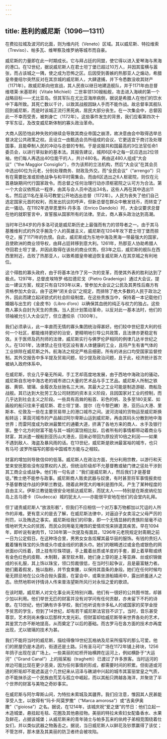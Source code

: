 ```yaml
---
---
---
```

title: 胜利的威尼斯（1096—1311）
---




在费拉拉城及波河的北面，则为维内托（Veneto）区域。其以威尼斯、特拉维索（Treviso）、帕多瓦、维琴察及维罗纳等城市而自豪。

威尼斯的力量即在此一时期成长。它与拜占廷的同盟，使它得以进入爱琴海与黑海的港口。在12世纪，据说威尼斯人在君士坦丁堡已超过10万人，并因其蛮横与嚣张，而占该城之一隅，使之成为恐怖之区。后因受到善嫉的热那亚人之煽动，希腊皇帝曼纽尔突然反对在其京城的威尼斯人，大肆逮捕，并下令悉数没收其财产（1171年）。故威尼斯向他宣战，其人民夜以继日地建造舰队，并于1171年由总督维塔莱·米基耶利（Vitale Michieli）二世率领130艘船舰，攻击进入海峡的第一个战略目标——尤比亚岛。但其军队在尤比亚海岸病倒，据说是希腊人在他们的饮水中下毒所致。其死亡数以千计，以致其战舰因缺人手而不能作战。故总督率其舰队回到威尼斯，而是时该城正流行黑死病，居民大部分丧生。在一次集会中，总督因此一不幸而受责，被刺身亡（1172年）。这些事件发生的背景，我们应看第四次十字军东征，及改变威尼斯体制的寡头政治革命。

大商人因恐怕此种失败的继续会导致其商业帝国之崩溃，故决意由会中取得选举总督决定公共政策之权。且设立一由甄选会员所组成的会议，它更适宜于商讨及处理国事，且能牵制人民的冲动与总督的专制。于是说服共和国最高的3位法官任命1委员会，以进行草拟新的基本法。其报告建议，城邦6区中之每一区应选出2位领袖，他们每人再选出40位能干的人，共计480名。再由这480人组成“大会议”（“the Maggior Consiglio”），作为该邦的立法机构，然后“大会议”在其会员中选出60位为元老，分别处理商务、财政及外交。而“全民会议”（“arrengo”）只有在需要批准或拒绝战争与和平时需集会。而由6区选出之6人枢密院，则仅在元首悬缺期间代行国家政令。而总督之任何治理行动亦须枢密院之认可方为合法。第一个大会议依照此一程序，由其与会人员中选出34名，这些人再在其中选出11名，然后这11名在圣马可教堂公开地选出总督（1172年）。人民为丧失了他们自己选定国家元首的权利，而发出抗议的呼声，但新总督在群众中散发钱币，而转变了此一骚动。在1192年选举恩里科·丹多洛（Enrico Dandolo）时，大会议要求总督在他的就职誓言中，宣誓服从国家所有的法律。至此，商人寡头政治达到高潮。

当时年已84岁的丹多洛可说是威尼斯历史上最强而有力的领导者之一。由于其马基雅维利式的外交手腕及个人的英雄主义，威尼斯在1204年攻下君士坦丁堡而掠夺之，报了1171年的仇恨。自此，威尼斯成为东地中海及黑海一带最强大的国家，且使欧洲的商业领导权，由拜占廷转移到意大利。1261年，热那亚人协助希腊人夺回君士坦丁堡，并因此取得在该处的商业优势。但3年之后，威尼斯的舰队在西西里附近，击败了热那亚人，以致希腊皇帝被迫恢复威尼斯人在其京城之有利地位。

这个得胜的寡头政府，由于将基本法作了另一次的变革，而使其外表的胜利达到了极点。1297年，总督皮埃特罗·格拉德尼戈（Pietro Gradenigo）通过大会议，提出一建议方案，规定只有自1293年以来，曾参加大会议之公民及其男性后裔方有资格参加大会议。由于这种“闭关会议”之规定，而排除了绝大多数的人民于政治之外，因此而建立起闭锁式的社会阶级制度。在这些贵族当中，保持着一本记载他们婚姻与出生的《金皮书》（Libro d’oro）以确保其血统的纯正与权力的独占。这些商人寡头自封为天生的贵族。当人民计划策动革命，以反对此一基本法时，他们的领袖被允引入大会议厅，但立遭绞杀（1300年）。

我们必须承认，此一率直而无情的寡头集团统治得甚好。他们较中世纪意大利的任何一个社区，都能维持更好的治安，更精明地引导公共政策，且法律亦更稳定有效。关于医师及药剂师的法律，威尼斯实行与佛罗伦萨相同的例律几达半世纪之久。在1301年，法律禁止在住宅区设有害人体健康的工业，且将产生有害气体的工业排除在威尼斯之外。航海法之规定严格且细密。所有的进出口均受国家监督控制。其外交报告中多半提及贸易问题，较少提及政治问题，且于此，经济统计首次被纳入政府体系中。

在威尼斯，农业几乎毫无所闻，手工艺却高度地发展，由于西地中海政治的骚动，威尼斯自东地中海古老的城市进口大量的艺术品与手工艺品。威尼斯人所制之铁器、黄铜、玻璃、金履衣及丝驰名三大洲。其最大之工业可能是制造游艇、商船及战舰。其已达到大批劳工及公司财团的资本主义阶段，且因国家对工业的控制，而几乎达到社会主义之阶段。一些具有高耸的船首、彩色的帆、及多至180支桨、如画般的船只往来于威尼斯、君士坦丁堡、提尔（在今黎巴嫩）港，亚历山大港、里斯本、伦敦及一些在主要贸易带上的港口城市之间。波河流域的货物运至威尼斯换船转运；莱茵河城市的产品越过阿尔卑斯山运到威尼斯，再由其码头分散到地中海世界；而雷阿度成为欧洲最繁忙的通衢大道，挤满了各地方来的商人、水手及银行家。整个北方的财富不能与其一城的富饶相比拟，后者所有的事情都带动着商业与财富，其派遣一艘船到亚历山大港去，回来必带回为原投资10倍之利润——如果不遇到敌人、海盗及暴风雨的话。在13世纪，威尼斯是欧洲最富裕的城市，也只有马可·波罗所描写的那些中国城市方能与之相较。

财富的增加则导致信仰的低落。威尼斯人在政治方面，充分利用宗教，以游行和天堂来安抚那些没有投票权的人民，但统治阶级却不允基督教或破门律之惩处干涉到其工商企业或战争。他们有一句名谚：“我们是威尼斯人，然后我们才是基督徒。”教士绝不能参与政事。威尼斯商人贩卖武器与奴隶，有时甚至将军事情报卖给予基督教徒作战的伊斯兰教徒。随着此种宽大的唯利是图作风，产生了某种程度的自由主义。伊斯兰教徒能很安全地抵达威尼斯，而犹太人——特别是在斯皮纳伦加岛上吉乌德卡（Giudecca）城的犹太人——亦能很平安地在他们的会堂内礼拜。

但丁谴责威尼斯人“放浪形骸”，但我们不应相信一个对万事万物都加以咒诅的人所作的非难。更有意义的是去了解，在威尼斯法律中，对逼迫子女卖淫之父母严厉的刑罚，以及贿选之事实。威尼斯给我们的印象，即一个无情显赫的贵族阶层毫不动情地听凭大众的贫困，而民众则用毫无掩饰的爱情欢悦来排遣其疾苦。早在1094年，即听说有谢肉节，1238年第一次提及有面具，1296年元老院规定封斋期之前一日为公定假日。在这种场合里，男男女女各炫耀其最华丽的服饰。有钱的贵妇人戴着镶有珠宝的头饰或头巾或金线织的裹头巾。她们的眼睛透过或金色或银色的网状面纱闪烁着，颈上挂有珍珠项链，手上戴着丝质或羊皮的手套，脚上着草鞋或绣有金色红色的皮鞋、木制鞋，甚至软木鞋，她们身上穿的是上等亚麻、丝或织锦做成的长礼服，其上饰以珠宝，领口剪裁很低，在当时引起争议，且是最富魅力者。她们戴着假发，施以脂粉，并节食束腰，以保持其苗条的身段。她们在任何时候均毫无顾忌地在公众场合抛头露面，在宴会中，或乘坐游船嬉闹中，露出娇羞迷人之态。欣然地聆听抒情诗人传来普洛望斯所风行对永恒之爱的歌颂。

在该时期，威尼斯人对文化事业尚无特别兴趣。他们有一很好的公共图书馆，却甚少加以利用。他们举世无匹的财富并没有对学问有任何贡献，亦未留下不朽的诗歌。在13世纪，他们确有许多学校，我们也听说有许多私人的或国家的奖学金授予贫苦的学生，但到了14世纪，却有若干威尼斯法官目不识丁。当时，音乐甚受尊崇，艺术则尚未像以后那样大发光彩。但财富却给威尼斯带来世界各处的艺术，其鉴赏力亦不断地提高，从而奠定了以后的基础。而古罗马在各方面的技术亦再度出现，尤以玻璃的技术为甚。

我们不能将当时的威尼斯，描绘得像19世纪瓦格纳及尼采所描写的那么可爱。他们的房屋仍是木造的，街道还是土路。只有圣马可广场在1172年铺上砖块，1256年鸽子出现在该广场上。一些美丽的虹桥开始横跨在运河上，例如横卧于“大运河”（“Grand Canal”）上的摇桨船（traghetti）已渡过了许多旅客。当时运河的岸边可能比现在更少恶臭，因为任何事情的形成，都需要时间的积累。但街道或河道的积垢却不能遮盖这个几世纪来从沼泽与礁湖中兴起的城市其富丽堂皇之气质，亦不能抹杀这一个民族由荒芜与孤立中崛起，而以其船只跨越各海洋，并聚敛了半个世界的财富与美物之奇妙事实。

在威尼斯与阿尔卑斯山间，为特拉未索城及其疆界。我们应注意，惟因其人民甚能享受人生，以致得有“玛卡·阿莫罗撒”（“Marca amorosa”）或“吉奥伊奥撒”（“gioiosa”）之名。据说，在1214年，该城庆祝“爱之堡”的节日：他们立起一木造城堡，悬挂起毛毯、花圈及其他悬挂物。美丽的特拉未索妇女配备香水、水果及鲜花，占据该城堡；从威尼斯来的青年骑士与帕多瓦来的纨绔子弟相竞围绕着仕女们，并以类似武器之物轰击之。据说，当日威尼斯人以鲜花及钞票赢得了该仗；不管怎样，那木堡及其美丽的防卫者终会被攻陷。